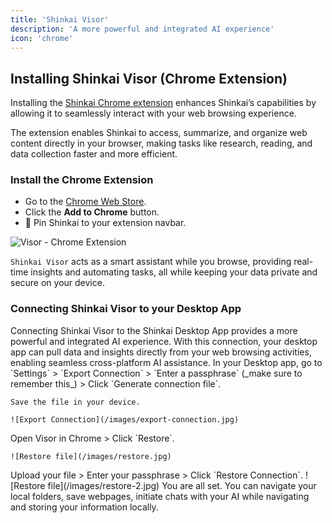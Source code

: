 ```yaml
---
title: 'Shinkai Visor'
description: 'A more powerful and integrated AI experience'
icon: 'chrome'
---
```



## Installing Shinkai Visor (Chrome Extension)

Installing the [Shinkai Chrome extension](https://chromewebstore.google.com/u/1/detail/shinkai-visor-supercharge/emahbbinjjmancgckmoodjficjdkjkif) enhances Shinkai’s capabilities by allowing it to seamlessly interact with your web browsing experience. 

The extension enables Shinkai to access, summarize, and organize web content directly in your browser, making tasks like research, reading, and data collection faster and more efficient. 

### Install the Chrome Extension

- Go to the [Chrome Web Store](https://chromewebstore.google.com/u/1/detail/shinkai-visor-supercharge/emahbbinjjmancgckmoodjficjdkjkif).
- Click the **Add to Chrome** button.
- 📌 Pin Shinkai to your extension navbar.


![Visor - Chrome Extension](/images/visor.png)

`Shinkai Visor` acts as a smart assistant while you browse, providing real-time insights and automating tasks, all while keeping your data private and secure on your device.

### Connecting Shinkai Visor to your Desktop App
<Note>
  Connecting Shinkai Visor to the Shinkai Desktop App provides a more powerful and integrated AI experience. 
</Note>
With this connection, your desktop app can pull data and insights directly from your web browsing activities, enabling seamless cross-platform AI assistance.

<Steps>
  <Step title="Export your connection">
    In your Desktop app, go to `Settings` > `Export Connection` > `Enter a passphrase` (_make sure to remember this_) > Click `Generate connection file`.

    Save the file in your device.
    
    ![Export Connection](/images/export-connection.jpg)

  </Step>
  <Step title="Restore Connection in Visor (Chrome extension)">
    Open Visor in Chrome > Click `Restore`.

    ![Restore file](/images/restore.jpg)
    
  </Step>
  <Step title="Upload the connection file">
    Upload your file > Enter your passphrase > Click `Restore Connection`.
    ![Restore file](/images/restore-2.jpg)
  </Step>
</Steps>


  <Card> 
    <Icon icon="check" size={24}/> You are all set. You can navigate your local folders, save webpages, initiate chats with your AI while navigating and storing your information locally. 
  </Card>